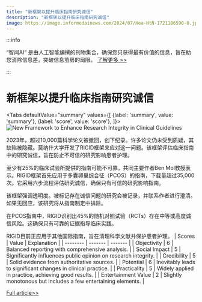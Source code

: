 ```yaml
---
title: "新框架以提升临床指南研究诚信"
description: "新框架以提升临床指南研究诚信"
image: https://image.informedainews.com/2024/07/Hea-HtN-1721186590-0.jpg
---
```



:::info

“智闻AI“ 是由人工智能编撰的刊物集合，确保您只获得最有价值的信息，旨在助您消除信息差，突破信息茧房的局限。  [了解更多 >>](/)

:::

# 新框架以提升临床指南研究诚信


<Tabs
	defaultValue="summary"
	values={[
	{label: 'summary', value: 'summary'},
	{label: 'score', value: 'score'},
]}>
<TabItem value="summary">
<img
  src="https://image.informedainews.com/2024/07/Hea-HtN-1721186590-0.jpg"
  alt="New Framework to Enhance Research Integrity in Clinical Guidelines"
/>



2023年，超过10,000篇科学论文被撤回，创下纪录。许多论文仍未受到质疑，其缺陷被隐藏。莫纳什大学开发了RIGID框架来应对这一问题。该框架评估临床指南中的研究诚信，旨在防止不可信的研究影响患者护理。

至少有25%的临床试验所提供的指南可能不可靠，共同主要作者Ben Mol教授表示。RIGID框架首先应用于多囊卵巢综合征（PCOS）的指南，下载量超过35,000次。它采用六步流程评估研究诚信，确保只有可信的研究影响指南。

该框架强调透明度。被标记存在诚信问题的研究会被记录，并联系作者进行澄清。如果无回应，该研究将从指南制定中排除。

在PCOS指南中，RIGID识别出45%的随机对照试验（RCTs）存在中等或高度诚信风险。这确保只有可靠的证据指导临床实践。

RIGID目前正应用于其他国际指南，旨在清理科学文献并保护患者护理。
</TabItem>
<TabItem value="score">
	| Scores     | Value   | Explanation |
	| -------- | ------- | ------- |
	| Objectivity  | 6    | Balanced reporting with comprehensive analysis.    |
	| Social Impact | 5     | Significantly influences public opinion on research integrity.    |
	| Credibility    | 5    | Solid evidence from authoritative sources.    |
	| Potential    | 6    | Inevitably leads to significant changes in clinical practice.    |
	| Practicality    | 5    | Widely applied in practice, achieving good results.    |
	| Entertainment Value    | 2    | Slightly monotonous but includes a few entertaining elements.    |
</TabItem>
</Tabs>

[Full article>>](https://medicalxpress.com/news/2024-07-world-international-guidelines-weeds-potentially.html)
